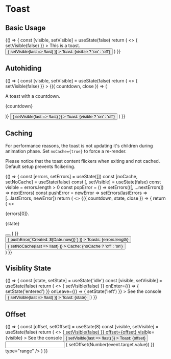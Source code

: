 

<Meta title="MDX/Toast" />

# Toast

## Basic Usage

<Canvas>
  <Story name="Basic Usage">
    {() => {
      const [visible, setVisible] = useState(false)
      return (
        <>
          <Toast
            visible={visible}
            onClose={() => {
              setVisible(false)
            }}
          >
            This is a toast.
          </Toast>
          <button
            className="yobta-button-primary"
            type="button"
            onClick={() => {
              setVisible(last => !last)
            }}
          >
            Toast: {visible ? 'on' : 'off'}
          </button>
        </>
      )
    }}
  </Story>
</Canvas>

## Autohiding

<Canvas>
  <Story name="Autohiding">
    {() => {
      const [visible, setVisible] = useState(false)
      return (
        <>
          <Toast
            visible={visible}
            hideAfterSeconds={9}
            onClose={() => {
              setVisible(false)
            }}
          >
            {({ countdown, close }) => (
              <div>
                <p>A toast with a countdown.</p>
                <p className="yobta-badge yobta-paper-2-inversed">
                  {countdown}
                </p>
              </div>
            )}
          </Toast>
          <button
            className="yobta-button-primary"
            type="button"
            onClick={() => {
              setVisible(last => !last)
            }}
          >
            Toast: {visible ? 'on' : 'off'}
          </button>
        </>
      )
    }}
  </Story>
</Canvas>

## Caching

For performance reasons, the toast is not updating it's children during animation phase. Set `noCache={true}` to force a re-render.

Please notice that the toast content flickers when exiting and not cached. Default setup prevents flcikering.

<Canvas>
  <Story name="Caching">
    {() => {
      const [errors, setErrors] = useState([])
      const [noCache, setNoCache] = useState(false)
      const [, setVisible] = useState(false)
      const visible = errors.length > 0
      const popError = () => setErrors(([, ...nextErrors]) => nextErrors)
      const pushError = newError =>
        setErrors(lastErrors => [...lastErrors, newError])
      return (
        <>
          <Toast visible={visible} noCache={noCache} onClose={popError}>
            {({ countdown, state, close }) => {
              return (
                <>
                  <div>
                    <p>{errors[0]}.</p>
                    <p className="yobta-badge yobta-paper-2-inversed">
                      {state}
                    </p>
                  </div>
                  <button
                    className="yobta-button p-0 rounded-full w-8 h-8"
                    onClick={close}
                  >
                    <Cross />
                  </button>
                </>
              )
            }}
          </Toast>
          <div className="flex gap-x-2">
            <button
              className="yobta-button-primary"
              type="button"
              onClick={() => {
                pushError(`Created: ${Date.now()}`)
              }}
            >
              Toasts: {errors.length}
            </button>
            <button
              className="yobta-button-secondary"
              type="button"
              onClick={() => {
                setNoCache(last => !last)
              }}
            >
              Cache: {noCache ? 'off' : 'on'}
            </button>
          </div>
        </>
      )
    }}
  </Story>
</Canvas>

## Visiblity State

<Canvas>
  <Story name="Visiblity State">
    {() => {
      const [state, setState] = useState('idle')
      const [visible, setVisible] = useState(false)
      return (
        <>
          <Toast
            visible={visible}
            onClose={() => {
              setVisible(false)
            }}
            onEnter={() => {
              setState('entered')
            }}
            onLeave={() => {
              setState('left')
            }}
          >
            See the console
          </Toast>
          <button
            className="yobta-button-primary"
            type="button"
            onClick={() => {
              setVisible(last => !last)
            }}
          >
            Toast: {state}
          </button>
        </>
      )
    }}
  </Story>
</Canvas>

## Offset

<Canvas>
  <Story name="Offset">
    {() => {
      const [offset, setOffset] = useState(8)
      const [visible, setVisible] = useState(false)
      return (
        <>
          <Toast
            onClose={() => {
              setVisible(false)
            }}
            offset={offset}
            visible={visible}
          >
            See the console
          </Toast>
          <button
            className="yobta-button-primary"
            type="button"
            onClick={() => {
              setVisible(last => !last)
            }}
          >
            Toast: {offset}
          </button>
          <br />
          <input
            defaultValue={offset}
            min={0}
            max={240}
            onChange={event => {
              setOffset(Number(event.target.value))
            }}
            type="range"
          />
        </>
      )
    }}
  </Story>
</Canvas>
